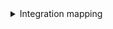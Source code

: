 <details>

<summary> Integration mapping </summary>

```yaml showLineNumbers
resources:
  - kind: column
    selector:
      query: 'true'
    port:
      entity:
        mappings:
          identifier: .__stateType+"-"+.name+"-"+.__board.__project.id | gsub(" "; "")
          title: .name
          blueprint: '"column"'
          relations:
            board: .__board.id | gsub(" "; "")
```

</details>
